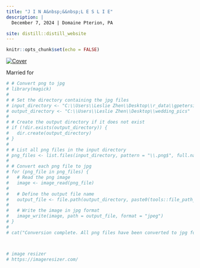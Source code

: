 ```yaml
---
title: "J I N A&nbsp;&&nbsp;L E S L I E"
description: |
  December 7, 2024 | Domaine Pterion, PA

site: distill::distill_website
---
```




```r
knitr::opts_chunk$set(echo = FALSE)
```

[![Cover](images/engagement/eng15_cover.jpg)](https://lzhen4.github.io/gpetersii/pictures.html)

<p>Married for</p>
<div id="countdown"></div>
<script src="js/countdown.js"></script>


```r
# # Convert png to jpg
# library(magick)
# 
# # Set the directory containing the jpg files
# input_directory <- "C:\\Users\\Leslie Zhen\\Desktop\\r_data\\gpetersii\\images"
# output_directory <- "C:\\Users\\Leslie Zhen\\Desktop\\wedding_pics"
# 
# # Create the output directory if it does not exist
# if (!dir.exists(output_directory)) {
#   dir.create(output_directory)
# }
# 
# # List all png files in the input directory
# png_files <- list.files(input_directory, pattern = "\\.png$", full.names = TRUE)
# 
# # Convert each png file to jpg
# for (png_file in png_files) {
#   # Read the png image
#   image <- image_read(png_file)
# 
#   # Define the output file name
#   output_file <- file.path(output_directory, paste0(tools::file_path_sans_ext(basename(png_file)), ".jpg"))
# 
#   # Write the image in jpg format
#   image_write(image, path = output_file, format = "jpeg")
# }
# 
# cat("Conversion complete. All png files have been converted to jpg format.")



# image resizer
# https://imageresizer.com/
```

